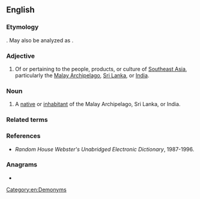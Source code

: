 {{also|East Indian Catholic}}
==English==

===Etymology===
{{suffix|en|East Indies|ian}}. May also be analyzed as {{com|en|east|Indian}}.

===Adjective===
{{en-adj|head=[[east|East]] [[Indian]]}}

# Of or pertaining to the people, products, or culture of [[Southeast Asia]], particularly the [[Malay Archipelago]], [[Sri Lanka]], or [[India]].

===Noun===
{{en-noun|head=[[east|East]] [[Indian]]}}

# A [[native]] or [[inhabitant]] of the Malay Archipelago, Sri Lanka, or India.

===Related terms===
{{rel3|en|
|east
|East
|Indian
|West Indian
|East Indies
|East India
|Indies
|India
}}

===References===
* ''Random House Webster's Unabridged Electronic Dictionary'', 1987-1996.

===Anagrams===
* {{anagrams|en|a=aadeiinnst|insaniated}}

[[Category:en:Demonyms]]